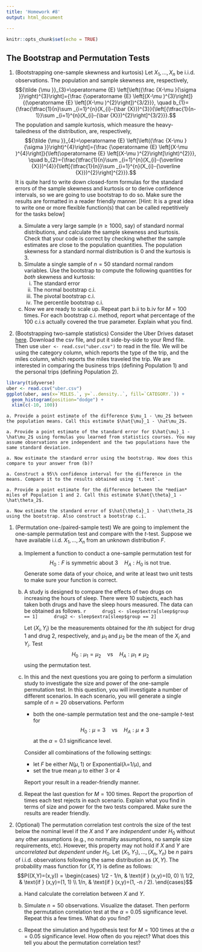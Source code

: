 ```yaml
---
title: 'Homework #8'
output: html_document

---
```


```r
knitr::opts_chunk$set(echo = TRUE)
```

<!-- ## A useful note -->
<!-- Remove any `View()` or `install.packages()` commands in your `Rmd` file. These commands will prevent the knitting of your file.  -->

## The Bootstrap and Permutation Tests

1. (Bootstrapping one-sample skewness and kurtosis)
Let $X_1,\dots,X_n$ be i.i.d. observations. The population and sample skewness are, respectively, 
$${\tilde {\mu }}_{3}=\operatorname {E} \left[\left({\frac {X-\mu }{\sigma }}\right)^{3}\right]={\frac {\operatorname {E} \left[(X-\mu )^{3}\right]}{(\operatorname {E} \left[(X-\mu )^{2}\right])^{3/2}}}, \quad 
b_{1}={\frac{\tfrac{1}{n}\sum _{i=1}^{n}(X_{i}-{\bar {X}})^{3}}{\left[{\tfrac{1}{n-1}}\sum _{i=1}^{n}(X_{i}-{\bar {X}})^{2}\right]^{3/2}}}.$$
The population and sample kurtosis, which measure the heavy-tailedness of the distribution, are, respectively,
$${\tilde {\mu }}_{4}=\operatorname {E} \left[\left({\frac {X-\mu }{\sigma }}\right)^{4}\right]={\frac {\operatorname {E} \left[(X-\mu )^{4}\right]}{\left(\operatorname {E} \left[(X-\mu )^{2}\right]\right)^{2}}}, \quad
b_{2}={\frac{\tfrac{1}{n}\sum _{i=1}^{n}(X_{i}-{\overline {X}})^{4}}{\left[{\tfrac{1}{n}}\sum _{i=1}^{n}(X_{i}-{\overline {X}})^{2}\right]^{2}}}.$$
It is quite hard to write down closed-form formulas for the standard errors of the sample skewness and kurtosis or to derive confidence intervals, so we are going to use bootstrap to do so.
Make sure the results are formatted in a  reader friendly manner. 
[Hint: It is a great idea to write one or more flexible function(s) that can be called repetitively for the tasks below]

    a. Simulate a very large sample ($n \ge 1000$, say) of standard normal distributions, and calculate the sample skewness and kurtosis. Check that your code is correct by checking whether the sample estimates are close to the population quantities. The population skewness for a standard normal distribution is 0 and the kurtosis is 3.
    a. Simulate a single sample of $n=50$ standard normal random variables. Use the bootstrap to compute the following quantities for *both* skewness and kurtosis:
        i. The standard error 
        i. The normal bootstrap c.i.
        i. The pivotal bootstrap c.i.
        i. The percentile bootstrap c.i.
    a. Now we are ready to scale up. Repeat part b.ii to b.iv for $M=100$ times. For each bootstrap c.i. method, report what percentage of the 100 c.i.s actually covered the true parameter.
    Explain what you find. 

1. (Bootstrapping two-sample statistics)
Consider the Uber Drives dataset [here](uber.csv). 
Download the csv file, and put it side-by-side to your Rmd file. 
Then use `uber <- read.csv("uber.csv")` to read in the file.
We will be using the category column, which reports the type of the trip, and the miles column, which reports the miles traveled the trip. 
We are interested in comparing the business trips (defining Population 1) and the personal trips (defining Population 2).
```r
library(tidyverse)
uber <- read.csv("uber.csv")
ggplot(uber, aes(x=`MILES.`, y=`..density..`, fill=`CATEGORY.`)) + 
  geom_histogram(position="dodge") +
  xlim(c(-10, 100))
```

    a. Provide a point estimate of the difference $\mu_1 - \mu_2$ between the population means. Call this estimate $\hat{\mu}_1 - \hat\mu_2$.

    a. Provide a point estimate of the standard error for $\hat{\mu}_1 - \hat\mu_2$ using formulas you learned from statistics courses. You may assume observations are independent and the two populations have the same standard deviation.

    a. Now estimate the standard error using the bootstrap. How does this compare to your answer from (b)?

    a. Construct a 95\% confidence interval for the difference in the means. Compare it to the results obtained using `t.test`. 

    a. Provide a point estimate for the difference between the *median* miles of Population 1 and 2. Call this estimate $\hat{\theta}_1 - \hat\theta_2$.

    a. Now estimate the standard error of $\hat{\theta}_1 - \hat\theta_2$ using the bootstrap. Also construct a bootstrap c.i. 

1. (Permutation one-/paired-sample test) We are going to implement the one-sample permutation test and compare with the $t$-test. Suppose we have available i.i.d. $X_1,\dots,X_n$ from an unknown distribution $F$.

    a. Implement a function to conduct a one-sample permutation test for 
    $$H_0: F \text{ is symmetric about } 3 \quad H_A: H_0 \text{ is not true}.$$
    Generate some data of your choice, and write at least two unit tests to make sure your function is correct.
    
    a. A study is designed to compare the effects of two drugs on increasing the hours of sleep. There were 10 subjects, each has taken both drugs and have the sleep hours measured. The data can be obtained as follows.
        ```r
        drug1 <- sleep$extra[sleep$group == 1]
        drug2 <- sleep$extra[sleep$group == 2]
        ```
  
        Let $(X_i, Y_i)$ be the measurements obtained for the $i$th subject for drug 1 and drug 2, respectively, and $\mu_1$ and $\mu_2$ be the mean of the $X_i$ and $Y_i$. 
        Test 
        $$H_0: \mu_1=\mu_2 \quad\text{vs}\quad H_A: \mu_1\ne\mu_2$$
        using the permutation test.
      
    a. In this and the next questions you are going to perform a simulation study to investigate the size and power of the one-sample permutation test. In this question, you will investigate a number of different scenarios. In each scenario, you will generate a single sample of $n=20$ observations. Perform 
        - both the one-sample permutation test and the one-sample $t$-test for 
        $$H_0: \mu = 3 \quad \text{vs} \quad H_A: \mu \ne 3$$
        at the $\alpha=0.1$ significance level. 
    
        Consider all combinations of the following settings:
        - let $F$ be either $N(\mu, 1)$ or $\text{Exponential(λ=1/μ)}$, and
        - set the true mean $\mu$ to either $3$ or $4$
        
        Report your result in a reader-friendly manner.
        
    a. Repeat the last question for $M=100$ times. Report the proportion of times each test rejects in each scenario. Explain what you find in terms of size and power for the two tests compared. Make sure the results are reader friendly.

1. (Optional) The permutation correlation test controls the size of the test below the nominal level if the $X$ and $Y$ are *independent* under $H_0$ without any other assumptions (e.g., no normality assumptions, no sample size requirements, etc). 
However, this property may not hold if $X$ and $Y$ are *uncorrelated but dependent* under $H_0$. 
Let $(X_1,Y_1),\dots,(X_n,Y_n)$ be $n$ pairs of i.i.d. observations following the same distribution as $(X,Y)$. 
The probability mass function for $(X,Y)$ is define as follows:
$$P((X,Y)=(x,y)) = \begin{cases}
1/2 - 1/n,  & \text{if } (x,y)=(0, 0) \\
1/2,        & \text{if } (x,y)=(1, 1) \\
1/n,        & \text{if } (x,y)=(1, -n / 2).
\end{cases}$$

    a. Hand calculate the correlation between $X$ and $Y$.
    
    a. Simulate $n=50$ observations. Visualize the dataset. Then perform the permutation correlation test at the $\alpha=0.05$ significance level. Repeat this a few times. What do you find?
    
    a. Repeat the simulation and hypothesis test for $M=100$ times at the $\alpha=0.05$ significance level. 
    How often do you reject? 
    What does this tell you about the permutation correlation test?

<!-- ```{r} -->
<!-- permTest <- function(x, y, stat,  -->
<!--                      alternative = c("two.sided", "less", "greater"),  -->
<!--                      nPerm=2000L) { -->

<!--   alternative <- match.arg(alternative) -->

<!--   if (missing(stat)) { -->
<!--     stat <- function(x, y) { -->
<!--       (mean(x) - mean(y)) / sd(c(x, y)) -->
<!--     } -->
<!--   } -->

<!--   T0 <- stat(x, y) -->

<!--   n1 <- length(x) -->
<!--   n2 <- length(y) -->
<!--   xy <- c(x, y) -->

<!--   TPerm <- map_dbl(seq_len(nPerm), function(i) { -->
<!--     ind1 <- sample(n1 + n2, n1, replace = FALSE) -->
<!--     xPerm <- xy[ind1] -->
<!--     yPerm <- xy[-ind1] -->
<!--     stat(xPerm, yPerm) -->
<!--   }) -->

<!--   if (alternative == "two.sided") { -->
<!--     p <- mean(abs(TPerm) >= abs(T0)) -->
<!--   } else if (alternative == "less") { -->
<!--     p <- mean(TPerm <= T0) -->
<!--   } else if (alternative == "greater") { -->
<!--     p <- mean(TPerm >= T0) -->
<!--   } -->

<!--   p -->
<!-- } -->
<!-- ``` -->

<!-- ```{r} -->
<!-- library(purrr) -->
<!-- set.seed(1) -->
<!-- # An example where X and Y are uncorrelated but not independent. The permutation p-value is very off -->
<!-- B <- 100 -->
<!-- nPerm <- 1000 -->

<!-- n <- 50 -->
<!-- x <- c(0, 1, 1) -->
<!-- y <- c(0, 1, -n / 2) -->
<!-- w <- c(1/2 - 1/n, 1/2, 1/n) -->

<!-- sum(w) -->
<!-- plot(x, y) -->

<!-- ind <- sample(seq_along(x), n, prob=w, replace=TRUE) -->
<!-- X <- x[ind] -->
<!-- Y <- y[ind] -->
<!-- plot(X, Y) -->

<!-- cov.wt(cbind(x, y), w)$cov -->
<!-- mult <- 1000 -->

<!-- pv <- map_dbl(seq_len(B), function(i) { -->
<!--   ind <- sample(seq_along(x), n, prob=w, replace=TRUE) -->
<!--   X <- x[ind] -->
<!--   Y <- y[ind] -->
<!--   permTest(X, Y, cor, nPerm=nPerm) -->
<!-- }) -->
<!-- hist(pv) -->
<!-- mean(pv <= 0.05) -->
<!-- ``` -->



<!-- ```{r} -->

<!-- library(purrr) -->
<!-- nEach <- 4 -->
<!-- res <- map(seq_len(10000), function(i) { -->
<!--   x <- rnorm(nEach) -->
<!--   y <- rnorm(nEach) -->
<!--   a <- t.test(x, y) -->
<!--   # pPerm <- permTest(x, y) -->
<!--   pPerm <- permTest(x, y, function(x, y) mean(x) - mean(y)) -->

<!--   c(t=a$p.value, perm=pPerm) -->
<!-- }) -->
<!-- a <- do.call(rbind, res) -->
<!-- # hist(a[, 1]) -->
<!-- # hist(a[, 2]) -->
<!-- mean(a[, 1] <= 0.05) -->
<!-- mean(a[, 2] <= 0.05) -->
<!-- ks.test(a[, 1], "punif", 0, 1) -->
<!-- ks.test(a[, 2], "punif", 0, 1) -->

<!-- permTest(sleep$extra[sleep$group == 1], c(10, sleep$extra[sleep$group == 2])) -->
<!-- t.test(sleep$extra[sleep$group == 1], c(10, sleep$extra[sleep$group == 2])) -->

<!-- ``` -->


<!-- ```{r} -->
<!-- # Another uncorrelated case, but this time the distribution is more continuous -->
<!-- n <- 50 -->
<!-- A <- c(1, 1/2 - n/6) -->
<!-- w <- c(1 - 1/n, 1/n) -->
<!-- ind <- sample(1:2, 1e4, prob=w, replace=TRUE) -->
<!-- X <- ifelse(ind == 1, runif(1e4), A[1]) -->
<!-- Y <- ifelse(ind == 1, X, A[2]) -->
<!-- plot(X, Y) -->

<!-- cor.test(X, Y) -->

<!-- pv <- map_dbl(seq_len(B), function(i) { -->
<!--   ind <- sample(1:2, n, prob=w, replace=TRUE) -->
<!--   X <- ifelse(ind == 1, runif(n), A[1]) -->
<!--   Y <- ifelse(ind == 1, X, A[2]) -->
<!--   permTest(X, Y, cor, nPerm=nPerm) -->
<!-- }) -->
<!-- hist(pv) -->
<!-- ``` -->
